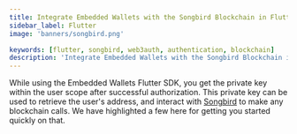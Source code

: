 ```yaml
---
title: Integrate Embedded Wallets with the Songbird Blockchain in Flutter
sidebar_label: Flutter
image: 'banners/songbird.png'

keywords: [flutter, songbird, web3auth, authentication, blockchain]
description: 'Integrate Embedded Wallets with the Songbird Blockchain in Flutter'
---
```



<SEO
  title="Integrate Embedded Wallets with the Songbird Blockchain in Flutter"
  description="Integrate Embedded Wallets with the Songbird Blockchain in Flutter"
  image="https://web3auth.io/docs/banners/songbird.png"
  slug="/embedded-wallets/connect-blockchain/evm/songbird/flutter"
/>

While using the Embedded Wallets Flutter SDK, you get the private key within the user scope after successful authorization. This private key can be used to retrieve the user's address, and interact with [Songbird](https://www.flare.network) to make any blockchain calls. We have highlighted a few here for getting you started quickly on that.

<EVMInteraction />
